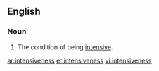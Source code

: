 ==English==

===Noun===
{{en-noun|~|es}}

# The condition of being [[intensive]].

[[ar:intensiveness]]
[[et:intensiveness]]
[[vi:intensiveness]]